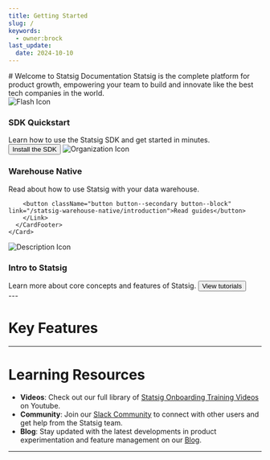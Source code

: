 ```yaml
---
title: Getting Started
slug: /
keywords:
  - owner:brock
last_update:
  date: 2024-10-10
---
```



<Styles />
# Welcome to Statsig Documentation
Statsig is the complete platform for product growth, empowering your team to build and innovate like the best tech companies in the world. 

<div className="welcome-card-container padding--lg" style={{ display: 'flex', flexWrap: 'wrap' }}>
  <Column className="padding--sm">
    <Card className="welcome-card" shadow="tl">
      <CardHeader>
        <img src="/img/icons/flash.svg" alt="Flash Icon" className="icon" style= {{ width: '36px' }}/>
        <h3>SDK Quickstart</h3>
        Learn how to use the Statsig SDK and get started in minutes.
      </CardHeader>
      <CardFooter>
        <Link to="/sdks/quickstart">
          <button className="button button--secondary button--block">Install the SDK</button>
        </Link>
      </CardFooter>
    </Card>
  </Column>

  <Column className="padding--sm">
    <Card className="welcome-card" shadow="tl">
      <CardHeader>
        <img src="/img/icons/organization.svg" alt="Organization Icon" className="icon" style= {{ width: '36px' }}/>
        <h3>Warehouse Native</h3>
        Read about how to use Statsig with your data warehouse.
      </CardHeader>
      <CardFooter>
        <Link to="/statsig-warehouse-native/introduction">

        <button className="button button--secondary button--block" link="/statsig-warehouse-native/introduction">Read guides</button>
        </Link>
      </CardFooter>
    </Card>
  </Column>


  <Column className="padding--sm">
    <Card className="welcome-card" shadow="tl">
      <CardHeader>
        <img src="/img/icons/description.svg" alt="Description Icon" className="icon" style= {{ width: '36px' }}/>
        <h3>Intro to Statsig</h3>
        Learn more about core concepts and features of Statsig.
      </CardHeader>
      <CardFooter>
        <Link to="/understanding-platform">
        <button className="button button--secondary button--block" link="guides/first-device-level-experiment">View tutorials</button>
        </Link>
      </CardFooter>
    </Card>
  </Column>

</div>
---


# Key Features 
<LandingResources />

---

# Learning Resources
- **Videos**: Check out our full library of [Statsig Onboarding Training Videos](https://www.youtube.com/playlist?list=PLNJ9pKAaib3J0fYyCYRX3JhtSpwtiEL0Q) on Youtube.
- **Community**: Join our [Slack Community](https://statsig.com/slack) to connect with other users and get help from the Statsig team.
- **Blog**: Stay updated with the latest developments in product experimentation and feature management on our [Blog](https://statsig.com/blog).

---

